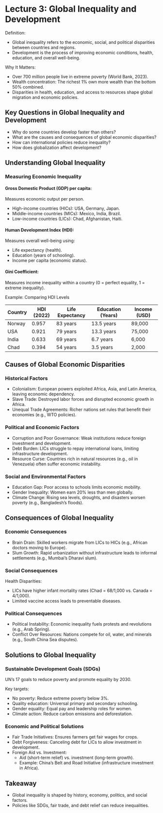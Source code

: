 # Lecture 3: Global Inequality and Development

Definition:

-   Global inequality refers to the economic, social, and political disparities between countries and regions.
-   Development is the process of improving economic conditions, health, education, and overall well-being.

Why It Matters:

-   Over 700 million people live in extreme poverty (World Bank, 2023).
-   Wealth concentration: The richest 1% own more wealth than the bottom 50% combined.
-   Disparities in health, education, and access to resources shape global migration and economic policies.

## Key Questions in Global Inequality and Development

-   Why do some countries develop faster than others?
-   What are the causes and consequences of global economic disparities?
-   How can international policies reduce inequality?
-   How does globalization affect development?

## Understanding Global Inequality

### Measuring Economic Inequality

#### Gross Domestic Product (GDP) per capita:

Measures economic output per person.

-   High-income countries (HICs): USA, Germany, Japan.
-   Middle-income countries (MICs): Mexico, India, Brazil.
-   Low-income countries (LICs): Chad, Afghanistan, Haiti.

#### Human Development Index (HDI):

Measures overall well-being using:

-   Life expectancy (health).
-   Education (years of schooling).
-   Income per capita (economic status).

#### Gini Coefficient:

Measures income inequality within a country (0 = perfect equality, 1 = extreme inequality).

Example: Comparing HDI Levels

| Country | HDI (2022) | Life Expectancy | Education (Years) | Income (USD) |
|---------|------------|-----------------|-------------------|--------------|
| Norway  | 0.957      | 83 years        | 13.5 years        | 89,000       |
| USA     | 0.921      | 79 years        | 13.3 years        | 75,000       |
| India   | 0.633      | 69 years        | 6.7 years         | 6,000        |
| Chad    | 0.394      | 54 years        | 3.5 years         | 2,000        |

## Causes of Global Economic Disparities

### Historical Factors

- Colonialism: European powers exploited Africa, Asia, and Latin America, leaving economic dependency.
- Slave Trade: Destroyed labor forces and disrupted economic growth in Africa.
- Unequal Trade Agreements: Richer nations set rules that benefit their economies (e.g., WTO policies).

### Political and Economic Factors

- Corruption and Poor Governance: Weak institutions reduce foreign investment and development.
- Debt Burden: LICs struggle to repay international loans, limiting infrastructure development.
- Resource Curse: Countries rich in natural resources (e.g., oil in Venezuela) often suffer economic instability.

### Social and Environmental Factors

- Education Gap: Poor access to schools limits economic mobility.
- Gender Inequality: Women earn 20% less than men globally.
- Climate Change: Rising sea levels, droughts, and disasters worsen poverty (e.g., Bangladesh’s floods).

## Consequences of Global Inequality
### Economic Consequences

- Brain Drain: Skilled workers migrate from LICs to HICs (e.g., African doctors moving to Europe).
- Slum Growth: Rapid urbanization without infrastructure leads to informal settlements (e.g., Mumbai’s Dharavi slum).

### Social Consequences

Health Disparities:

- LICs have higher infant mortality rates (Chad = 68/1,000 vs. Canada = 4/1,000).
- Limited vaccine access leads to preventable diseases.

### Political Consequences

- Political Instability: Economic inequality fuels protests and revolutions (e.g., Arab Spring).
- Conflict Over Resources: Nations compete for oil, water, and minerals (e.g., South China Sea disputes).

## Solutions to Global Inequality
### Sustainable Development Goals (SDGs)

UN’s 17 goals to reduce poverty and promote equality by 2030.

Key targets:

- No poverty: Reduce extreme poverty below 3%.
- Quality education: Universal primary and secondary schooling.
- Gender equality: Equal pay and leadership roles for women.
- Climate action: Reduce carbon emissions and deforestation.

### Economic and Political Solutions

- Fair Trade Initiatives: Ensures farmers get fair wages for crops.
- Debt Forgiveness: Canceling debt for LICs to allow investment in development.
- Foreign Aid vs. Investment:
  - Aid (short-term relief) vs. investment (long-term growth).
  - Example: China’s Belt and Road Initiative (infrastructure investment in Africa).

## Takeaway

- Global inequality is shaped by history, economy, politics, and social factors.
- Policies like SDGs, fair trade, and debt relief can reduce inequalities.
